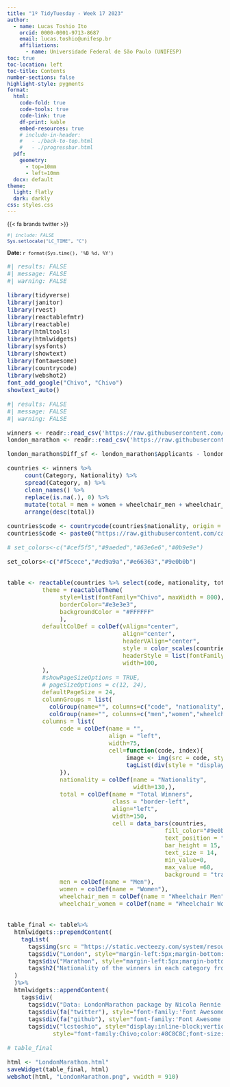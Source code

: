 ```yaml
---
title: "1º TidyTuesday - Week 17 2023"
author:
  - name: Lucas Toshio Ito
    orcid: 0000-0001-9713-8687
    email: lucas.toshio@unifesp.br
    affiliations:
      - name: Universidade Federal de São Paulo (UNIFESP) 
toc: true
toc-location: left
toc-title: Contents
number-sections: false
highlight-style: pygments
format: 
  html:
    code-fold: true
    code-tools: true
    code-link: true
    df-print: kable
    embed-resources: true
    # include-in-header: 
    #   - ./back-to-top.html
    #   - ./progressbar.html
  pdf:
    geometry:
      - top=10mm
      - left=10mm
  docx: default
theme:
  light: flatly
  dark: darkly
css: styles.css
---
```


::: {style="font-size: 0.9em"}
<a href="mailto:lucas.toshio@unifesp.br">
   <span class="fa-stack fa-sm">
       <i class="fa fa-circle fa-stack-2x"></i>
       <i class="fa fa-envelope fa-stack-1x fa-inverse"></i>
   </span>
</a> 
<a href="https://twitter.com/lcstoshio">
   <span class="fa-stack fa-sm">
       <i class="fa fa-circle fa-stack-2x"></i>
       <i class="fa-brands fa-twitter fa-stack-1x fa-inverse"></i>
   </span>
</a>
<a href="https://github.com/lcstoshio">
   <span class="fa-stack fa-sm">
       <i class="fa fa-circle fa-stack-2x"></i>
       <i class="fa-brands fa-github fa-stack-1x fa-inverse"></i>
   </span>
</a>
<a href="http://linkedin.com/in/lucas-toshio-ito-5b8a96199">
   <span class="fa-stack fa-sm">
       <i class="fa fa-circle fa-stack-2x"></i>
       <i class="fa-brands fa-linkedin fa-stack-1x fa-inverse"></i>
   </span>
</a>

::: {.content-hidden}
{{< fa brands twitter >}}
:::

```r
#| include: FALSE
Sys.setlocale("LC_TIME", "C")
```

**Date:** `r format(Sys.time(), '%B %d, %Y')`
:::

<font size="3">
<body>

```r
#| results: FALSE
#| message: FALSE
#| warning: FALSE

library(tidyverse)
library(janitor)
library(rvest)
library(reactablefmtr)
library(reactable)
library(htmltools)
library(htmlwidgets)
library(sysfonts)
library(showtext)
library(fontawesome)
library(countrycode)
library(webshot2)
font_add_google("Chivo", "Chivo")
showtext_auto()
```

```r
#| results: FALSE
#| message: FALSE
#| warning: FALSE

winners <- readr::read_csv('https://raw.githubusercontent.com/rfordatascience/tidytuesday/master/data/2023/2023-04-25/winners.csv')
london_marathon <- readr::read_csv('https://raw.githubusercontent.com/rfordatascience/tidytuesday/master/data/2023/2023-04-25/london_marathon.csv')

london_marathon$Diff_sf <- london_marathon$Applicants - london_marathon$Accepted

countries <- winners %>% 
     count(Category, Nationality) %>% 
     spread(Category, n) %>% 
     clean_names() %>% 
     replace(is.na(.), 0) %>% 
     mutate(total = men + women + wheelchair_men + wheelchair_women) %>% 
     arrange(desc(total)) 

countries$code <- countrycode(countries$nationality, origin = "country.name", destination = "iso2c")
countries$code <- paste0("https://raw.githubusercontent.com/catamphetamine/country-flag-icons/master/flags/1x1/", countries$code ,".svg")
```

```r
# set_colors<-c("#cef5f5","#9aeded","#63e6e6","#0b9e9e")

set_colors<-c("#f5cece","#ed9a9a","#e66363","#9e0b0b")


table <- reactable(countries %>% select(code, nationality, total, men, women, wheelchair_men, wheelchair_women),
          theme = reactableTheme(
               style=list(fontFamily="Chivo", maxWidth = 800),
               borderColor="#e3e3e3",
               backgroundColor = "#FFFFFF"
               ),
          defaultColDef = colDef(vAlign="center",
                                 align="center",
                                 headerVAlign="center",
                                 style = color_scales(countries, span = 2:5, colors=set_colors),# , brighten_text = FALSE),
                                 headerStyle = list(fontFamily="Chivo", background = "#FFFFFF"),
                                 width=100,
          ),
          #showPageSizeOptions = TRUE,
          # pageSizeOptions = c(12, 24),
          defaultPageSize = 24,
          columnGroups = list(
            colGroup(name="", columns=c("code", "nationality", "total"), headerStyle = list(fontFamily="Chivo"), align="left"),
            colGroup(name="", columns=c("men","women","wheelchair_men","wheelchair_women"), headerStyle = list(fontFamily="Roboto"))),
          columns = list(
               code = colDef(name = "",
                             align = "left",
                             width=75,
                             cell=function(code, index){
                                  image <- img(src = code, style = "width:60px;height:20px;", alt = code)
                                  tagList(div(style = "display:inline-block;vertical-align:middle;width:50px", image))
               }),               
               nationality = colDef(name = "Nationality",
                                    width=130,),
               total = colDef(name = "Total Winners",
                              class = "border-left",
                              align="left",
                              width=150,
                              cell = data_bars(countries,
                                             fill_color="#9e0b0b",
                                             text_position = "outside-end", 
                                             bar_height = 15,
                                             text_size = 14,
                                             min_value=0,
                                             max_value =60,
                                             background = "transparent")),
               men = colDef(name = "Men"),
               women = colDef(name = "Women"),
               wheelchair_men = colDef(name = "Wheelchair Men"),
               wheelchair_women = colDef(name = "Wheelchair Women")))


table_final <- table%>%
  htmlwidgets::prependContent(
    tagList(
      tags$img(src = "https://static.vecteezy.com/system/resources/previews/009/315/016/original/winner-trophy-in-flat-style-free-png.png", style = "width:26px;height:30px;display:inline-block;vertical-align:middle;margin-bottom:2px"),
      tags$div("London", style="margin-left:5px;margin-bottom:0;margin-top:0;font-size:40px;font-weight:bold;font-family:Chivo;display:inline-block;vertical-align:middle;color:#005A9C"), 
      tags$div("Marathon", style="margin-left:5px;margin-bottom:0;margin-top:0;font-size:40px;font-weight:bold;font-family:Chivo;display:inline-block;vertical-align:middle;color:#b22222"), 
      tags$h2("Nationality of the winners in each category from the London Marathon", style="margin-bottom:0px;margin-top:0px;font-family:Chivo;font-weight:400;color:#5e5d5d;")
  )
  )%>%
  htmlwidgets::appendContent(
    tags$div(
      tags$div("Data: LondonMarathon package by Nicola Rennie (@nrennie35) | Graphic: ", style="display:inline-block;vertical-align:middle;"),
      tags$div(fa("twitter"), style="font-family:'Font Awesome 6 Brands';display:inline-block;vertical-align:middle;"),
      tags$div(fa("github"), style="font-family:'Font Awesome 6 Brands';display:inline-block;vertical-align:middle;"),
      tags$div("lcstoshio", style="display:inline-block;vertical-align:middle;"),
             style="font-family:Chivo;color:#8C8C8C;font-size:10pt,padding-top:8px;display:inline-block;vertical-align:middle;border-top-style:solid;border-color:#e3e3e3;width:800px"))

# table_final

html <- "LondonMarathon.html"
saveWidget(table_final, html)
webshot(html, "LondonMarathon.png", vwidth = 910)
```

</body>
</font>
